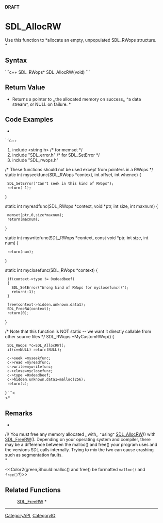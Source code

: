 <!-- pragma section-numbers off -->
<!-- pragma camelcase off -->
'''DRAFT'''

= SDL_AllocRW =
Use this function to *allocate an empty, unpopulated SDL_RWops structure. *


== Syntax ==
```c++
SDL_RWops* SDL_AllocRW(void)
```

== Return Value ==
*Returns a pointer to ,,the allocated memory on success,, ^a data stream^, or NULL on failure. *

== Code Examples ==
*<br/>
```c++
#include <string.h>    /* for memset */
#include "SDL_error.h" /* for SDL_SetError */
#include "SDL_rwops.h"

/* These functions should not be used except from pointers in a RWops */
static int myseekfunc(SDL_RWops *context, int offset, int whence)
{
  SDL_SetError("Can't seek in this kind of RWops");
  return(-1);
}

static int myreadfunc(SDL_RWops *context, void *ptr, int size, int maxnum)
{
  memset(ptr,0,size*maxnum);
  return(maxnum);
}

static int mywritefunc(SDL_RWops *context, const void *ptr, int size, int num)
{
  return(num);
}

static int myclosefunc(SDL_RWops *context)
{
  if(context->type != 0xdeadbeef)
  {
    SDL_SetError("Wrong kind of RWops for myclosefunc()");
    return(-1);
  }

  free(context->hidden.unknown.data1);
  SDL_FreeRW(context);
  return(0);
}

/* Note that this function is NOT static -- we want it directly callable from other source files */
SDL_RWops *MyCustomRWop()
{
  SDL_RWops *c=SDL_AllocRW();
  if(c==NULL) return(NULL);

  c->seek =myseekfunc;
  c->read =myreadfunc;
  c->write=mywritefunc;
  c->close=myclosefunc;
  c->type =0xdeadbeef;
  c->hidden.unknown.data1=malloc(256);
  return(c);
}
```<<BR>>*

== Remarks ==
*<br/>
/!\ You must free any memory allocated ,,with,, ^using^ [[SDL_AllocRW]]() with [[SDL_FreeRW]](). Depending on your operating system and compiler, there may be a difference between the malloc() and free() your program uses and the versions SDL calls internally. Trying to mix the two can cause crashing such as segmentation faults. <br/>*

<<Color2(green,Should malloc() and free() be formatted <code>malloc()</code> and <code>free()</code>?)>>

== Related Functions ==
:[[SDL_FreeRW]] *

----
[[CategoryAPI]], [[CategoryIO]]
